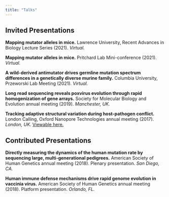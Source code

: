 ```yaml
---
title: "Talks"
---
```


## Invited Presentations

**Mapping mutator alleles in mice.** Lawrence University, Recent Advances in Biology Lecture Series (2021). *Virtual.*


**Mapping mutator alleles in mice.** Pritchard Lab Mini-conference (2021). *Virtual.*


**A wild-derived antimutator drives germline mutation spectrum differences in a genetically diverse murine family.** Columbia University, Przeworski Lab Meeting (2021). *Virtual.*


**Long read sequencing reveals poxvirus evolution through rapid homogenization of gene arrays.** Society for Molecular Biology and Evolution annual meeting (2019). *Manchester, UK.*


**Tracking adaptive structural variation during host-pathogen conflict.** London Calling, Oxford Nanopore Technologies annual meeting (2017). *London, UK.* [Viewable here.](https://vimeo.com/218946408)

## Contributed Presentations

**Directly measuring the dynamics of the human mutation rate by sequencing large, multi-generational pedigrees.** American Society of Human Genetics annual meeting (2018). Plenary presentation. *San Diego, CA.*


**Human immune defense mechanisms drive rapid genome evolution in vaccinia virus.** American Society of Human Genetics annual meeting (2018). Platform presentation. *Orlando, FL.*